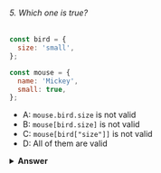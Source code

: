 ###### 5. Which one is true?

```javascript
const bird = {
  size: 'small',
};

const mouse = {
  name: 'Mickey',
  small: true,
};
```

- A: `mouse.bird.size` is not valid
- B: `mouse[bird.size]` is not valid
- C: `mouse[bird["size"]]` is not valid
- D: All of them are valid

<details>
<summary>
<b>Answer</b>
</summary>

#### Answer: A

In JavaScript, all object keys are strings (unless it's a Symbol). Even though we might not _type_ them as strings, they are always converted into strings under the hood.

JavaScript interprets (or unboxes) statements. When we use bracket notation, it sees the first opening bracket `[` and keeps going until it finds the closing bracket `]`. Only then, it will evaluate the statement.

`mouse[bird.size]`: First it evaluates `bird.size`, which is `"small"`. `mouse["small"]` returns `true`

However, with dot notation, this doesn't happen. `mouse` does not have a key called `bird`, which means that `mouse.bird` is `undefined`. Then, we ask for the `size` using dot notation: `mouse.bird.size`. Since `mouse.bird` is `undefined`, we're actually asking `undefined.size`. This isn't valid, and will throw an error similar to `Cannot read property "size" of undefined`.

</details>
